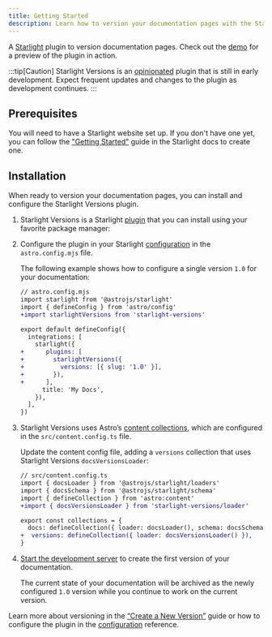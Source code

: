 ```yaml
---
title: Getting Started
description: Learn how to version your documentation pages with the Starlight Versions plugin.
---
```


A [Starlight](https://starlight.astro.build) plugin to version documentation pages.
Check out the [demo](https://starlight-versions-example.vercel.app) for a preview of the plugin in action.

:::tip[Caution]
Starlight Versions is an [opinionated](/guides/about-versioning/#versioning-strategies) plugin that is still in early development.
Expect frequent updates and changes to the plugin as development continues.
:::

## Prerequisites

You will need to have a Starlight website set up.
If you don't have one yet, you can follow the ["Getting Started"](https://starlight.astro.build/getting-started) guide in the Starlight docs to create one.

## Installation

When ready to version your documentation pages, you can install and configure the Starlight Versions plugin.


<Steps>

1. Starlight Versions is a Starlight [plugin](https://starlight.astro.build/reference/plugins/) that you can install using your favorite package manager:

   <PackageManagers pkg="starlight-versions" />

2. Configure the plugin in your Starlight [configuration](https://starlight.astro.build/reference/configuration/#plugins) in the `astro.config.mjs` file.

   The following example shows how to configure a single version `1.0` for your documentation:

   ```diff lang="js"
   // astro.config.mjs
   import starlight from '@astrojs/starlight'
   import { defineConfig } from 'astro/config'
   +import starlightVersions from 'starlight-versions'

   export default defineConfig({
     integrations: [
       starlight({
   +      plugins: [
   +        starlightVersions({
   +          versions: [{ slug: '1.0' }],
   +        }),
   +      ],
         title: 'My Docs',
       }),
     ],
   })
   ```

3. Starlight Versions uses Astro’s [content collections](https://docs.astro.build/en/guides/content-collections/), which are configured in the `src/content.config.ts` file.

   Update the content config file, adding a `versions` collection that uses Starlight Versions `docsVersionsLoader`:

   ```diff lang="js"
   // src/content.config.ts
   import { docsLoader } from '@astrojs/starlight/loaders'
   import { docsSchema } from '@astrojs/starlight/schema'
   import { defineCollection } from 'astro:content'
   +import { docsVersionsLoader } from 'starlight-versions/loader'

   export const collections = {
     docs: defineCollection({ loader: docsLoader(), schema: docsSchema() }),
   +  versions: defineCollection({ loader: docsVersionsLoader() }),
   }
   ```

4. [Start the development server](https://starlight.astro.build/getting-started/#start-the-development-server) to create the first version of your documentation.

   The current state of your documentation will be archived as the newly configured `1.0` version while you continue to work on the current version.

</Steps>

Learn more about versioning in the [“Create a New Version”](/guides/create-new-version/) guide or how to configure the plugin in the [configuration](/configuration/) reference.
